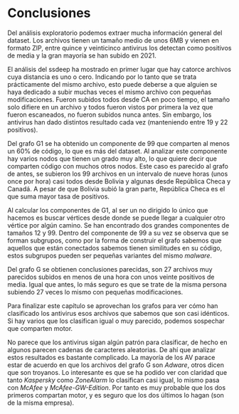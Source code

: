 # Conclusiones

Del análisis exploratorio podemos extraer mucha información general del dataset. Los archivos tienen un tamaño medio de unos 6MB y vienen en formato ZIP, entre quince y veinticinco antivirus los detectan como positivos de media y la gran mayoría se han subido en 2021. 


El análisis del ssdeep ha mostrado en primer lugar que hay catorce archivos cuya distancia es uno o cero. Indicando por lo tanto que se trata prácticamente del mismo archivo, esto puede deberse a que alguien se haya dedicado a subir muchas veces el mismo archivo con pequeñas modificaciones. Fueron subidos todos desde CA en poco tiempo, el tamaño solo difiere en un archivo y todos fueron vistos por primera la vez que fueron escaneados, no fueron subidos nunca antes.
Sin embargo, los antivirus han dado distintos resultado cada vez (manteniendo entre 19 y 22 positivos). 

Del grafo G1 se ha obtenido un componente de 99 que comparten al menos un 60% de código, lo que es más del dataset. Al analizar este componente hay varios nodos que tienen un grado muy alto, lo que quiere decir que comparten código con muchos otros nodos. Este caso es parecido al grafo de antes, se subieron los 99 archivos en un intervalo de nueve horas (unos once por hora) casi todos desde Bolivia y algunas desde República Checa y Canadá. A pesar de que Bolivia subió la gran parte, República Checa es el que suma mayor tasa de positivos.
 
Al calcular los componentes de G1, al ser un no dirigido lo único que hacemos es buscar vértices desde donde se puede llegar a cualquier otro vértice por algún camino. Se han encontrado dos grandes componentes de tamaños 12 y 99. Dentro del componente de 99 a su vez se observa que se forman subgrupos, como por la forma de construir el grafo sabemos que aquellos que están conectados sabemos tienen similitudes en su código, estos subgrupos pueden ser pequeñas variantes del mismo *malware*.

Del grafo G se obtienen conclusiones parecidas, son 27 archivos muy parecidos subidos en menos de una hora con unos veinte positivos de media. Igual que antes, lo más seguro es que se trate de la misma persona subiendo 27 veces lo mismo con pequeñas modificaciones.

Para finalizar este capítulo se aprovechan los grafos para ver cómo han clasificado los antivirus esos archivos que sabemos que son casi idénticos. Si hay varios que los clasifican igual o muy parecido, podemos sospechar que comparten motor. 

No parece que los antivirus sigan algún patrón para clasificar, de hecho en algunos parecen cadenas de caracteres aleatorias. De ahí que analizar estos resultados es bastante complicado. La mayoría de los AV parace estar de acuerdo en que los archivos del grafo G son *Adware*, otros dicen que son troyanos. Lo interesante es que se ha podido ver con claridad que tanto *Kaspersky* como *ZoneAlarm* lo clasifican casi igual, lo mismo pasa con *McAfee* y *McAfee-GW-Edition*. Por tanto es muy probable que los dos primeros compartan motor, y es seguro que los dos últimos lo hagan (son de la misma empresa).


